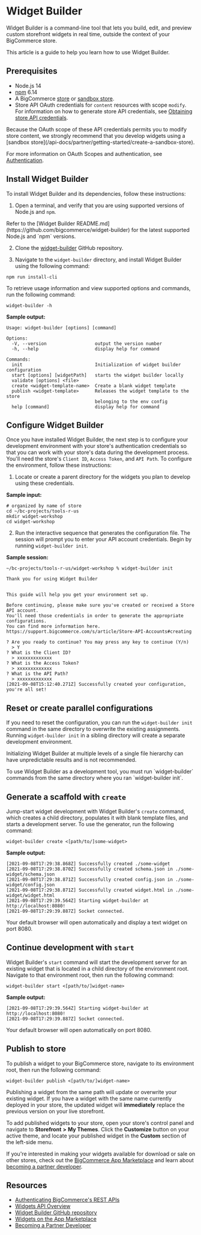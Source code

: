# Widget Builder



Widget Builder is a command-line tool that lets you build, edit, and preview custom storefront widgets in real time, outside the context of your BigCommerce store.

This article is a guide to help you learn how to use Widget Builder. 

## Prerequisites

* Node.js 14
* [npm](https://www.npmjs.com/) 6.14
* A BigCommerce [store](https://support.bigcommerce.com/s/article/Starting-a-Bigcommerce-Trial) or [sandbox store](/api-docs/partner/getting-started/create-a-sandbox-store).
* Store API OAuth credentials for `content` resources with scope `modify`. For information on how to generate store API credentials, see [Obtaining store API credentials](/api-docs/getting-started/authentication/rest-api-authentication#obtaining-store-api-credentials).

<Callout type="info">
Because the OAuth scope of these API credentials permits you to modify store content, we strongly recommend that you develop widgets using a [sandbox store](/api-docs/partner/getting-started/create-a-sandbox-store).
</Callout>


For more information on OAuth Scopes and authentication, see [Authentication](/api-docs/getting-started/authentication).

## Install Widget Builder

To install Widget Builder and its dependencies, follow these instructions: 

1. Open a terminal, and verify that you are using supported versions of Node.js and `npm`.

<Callout type="info">
Refer to the [Widget Builder README.md](https://github.com/bigcommerce/widget-builder) for the latest supported Node.js and `npm` versions.
</Callout>


2. Clone the [widget-builder](https://github.com/bigcommerce/widget-builder) GitHub repository.

3. Navigate to the `widget-builder` directory, and install Widget Builder using the following command:

```shell copy
npm run install-cli
```

To retrieve usage information and view supported options and commands, run the following command:

```shell copy
widget-builder -h
```

**Sample output:**

```shell copy
Usage: widget-builder [options] [command]

Options:
  -V, --version                  output the version number
  -h, --help                     display help for command

Commands:
  init                           Initialization of widget builder configuration
  start [options] [widgetPath]   starts the widget builder locally
  validate [options] <file>
  create <widget-template-name>  Create a blank widget template
  publish <widget-template>      Releases the widget template to the store
                                 belonging to the env config
  help [command]                 display help for command
```

## Configure Widget Builder

Once you have installed Widget Builder, the next step is to configure your development environment with your store's authentication credentials so that you can work with your store's data during the development process. You'll need the store's `Client ID`, `Access Token`, and `API Path`. To configure the environment, follow these instructions:

1. Locate or create a parent directory for the widgets you plan to develop using these credentials.

**Sample input:**

```shell showLineNumbers copy
# organized by name of store 
cd ~/bc-projects/tools-r-us
mkdir widget-workshop
cd widget-workshop
```

2. Run the interactive sequence that generates the configuration file. The session will prompt you to enter your API account credentials. Begin by running `widget-builder init`. 

**Sample session:**

```shell copy
~/bc-projects/tools-r-us/widget-workshop % widget-builder init

Thank you for using Widget Builder

            
This guide will help you get your environment set up.

Before continuing, please make sure you've created or received a Store API account.
You'll need those credentials in order to generate the appropriate configurations.
You can find more information here. https://support.bigcommerce.com/s/article/Store-API-Accounts#creating

? Are you ready to continue? You may press any key to continue (Y/n) 
  > Y
? What is the Client ID? 
  > xxxxxxxxxxxxx
? What is the Access Token? 
  > xxxxxxxxxxxxx
? What is the API Path? 
  > xxxxxxxxxxxxx
[2021-09-08T15:12:40.271Z] Successfully created your configuration, you're all set!
```
## Reset or create parallel configurations

If you need to reset the configuration, you can run the `widget-builder init` command in the same directory to overwrite the existing assignments. Running `widget-builder init` in a sibling directory will create a separate development environment. 

Initializing Widget Builder at multiple levels of a single file hierarchy can have unpredictable results and is not recommended.
 
 
<Callout type="info">
To use Widget Builder as a development tool, you must run `widget-builder` commands from the same directory where you ran `widget-builder init`.
</Callout>

  
## Generate a scaffold with `create`

Jump-start widget development with Widget Builder's `create` command, which creates a child directory, populates it with blank template files, and starts a development server. To use the generator, run the following command:

```shell copy
widget-builder create <[path/to/]some-widget>
```

**Sample output:**

```shell copy
[2021-09-08T17:29:38.868Z] Successfully created ./some-widget 
[2021-09-08T17:29:38.870Z] Successfully created schema.json in ./some-widget/schema.json
[2021-09-08T17:29:38.871Z] Successfully created config.json in ./some-widget/config.json
[2021-09-08T17:29:38.871Z] Successfully created widget.html in ./some-widget/widget.html
[2021-09-08T17:29:39.564Z] Starting widget-builder at http://localhost:8080!
[2021-09-08T17:29:39.887Z] Socket connected.
```

Your default browser will open automatically and display a text widget on port 8080.

## Continue development with `start`

Widget Builder's `start` command will start the development server for an existing widget that is located in a child directory of the environment root. Navigate to that environment root, then run the following command:

```shell copy
widget-builder start <[path/to/]widget-name>
```
**Sample output:**

```shell copy
[2021-09-08T17:29:39.564Z] Starting widget-builder at http://localhost:8080!
[2021-09-08T17:29:39.887Z] Socket connected.
```

Your default browser will open automatically on port 8080.

## Publish to store

To publish a widget to your BigCommerce store, navigate to its environment root, then run the following command:

```shell copy
widget-builder publish <[path/to/]widget-name>
```

Publishing a widget from the same path will update or overwrite your existing widget. If you have a widget with the same name currently deployed in your store, the updated widget will **immediately** replace the previous version on your live storefront.

To add published widgets to your store, open your store's control panel and navigate to **Storefront** **>** **My Themes**. Click the **Customize** button on your active theme, and locate your published widget in the **Custom** section of the left-side menu.

If you're interested in making your widgets available for download or sale on other stores, check out the [BigCommerce App Marketplace](https://www.bigcommerce.com/apps/toolswidgets/) and learn about [becoming a partner developer](/api-docs/partner/becoming-a-partner).

## Resources

* [Authenticating BigCommerce's REST APIs](/api-docs/getting-started/authentication/rest-api-authentication)
* [Widgets API Overview](/api-docs/store-management/widgets/overview)
* [Widget Builder GitHub repository](https://github.com/bigcommerce/widget-builder)
* [Widgets on the App Marketplace](https://www.bigcommerce.com/apps/toolswidgets/)
* [Becoming a Partner Developer](/api-docs/partner/becoming-a-partner)
